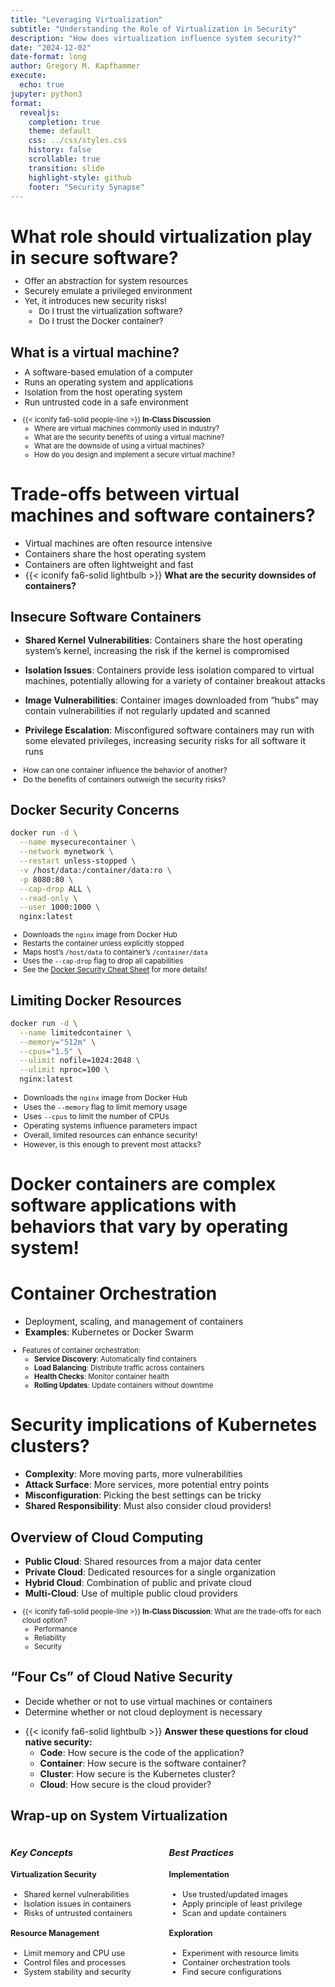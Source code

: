 ```yaml
---
title: "Leveraging Virtualization"
subtitle: "Understanding the Role of Virtualization in Security"
description: "How does virtualization influence system security?"
date: "2024-12-02"
date-format: long
author: Gregory M. Kapfhammer
execute:
  echo: true
jupyter: python3
format:
  revealjs:
    completion: true
    theme: default
    css: ../css/styles.css
    history: false
    scrollable: true
    transition: slide
    highlight-style: github
    footer: "Security Synapse"
---
```


# What role should virtualization play in secure software?

::: {.incremental .fade style="margin-top: -0.45em; font-size: 0.95em;"}

- Offer an abstraction for system resources
- Securely emulate a privileged environment
- Yet, it introduces new security risks!
    - Do I trust the virtualization software?
    - Do I trust the Docker container?

:::

## What is a virtual machine? 

::: {.incremental .fade style="margin-top: -0.45em; font-size: 0.95em;"}

- A software-based emulation of a computer
- Runs an operating system and applications
- Isolation from the host operating system
- Run untrusted code in a safe environment

:::

::: {.fragment .boxed-content .fade style="margin-top: -0.05em; font-size: 0.80em;"}

- {{< iconify fa6-solid people-line >}} **In-Class Discussion**
    - Where are virtual machines commonly used in industry?
    - What are the security benefits of using a virtual machine?
    - What are the downside of using a virtual machines?
    - How do you design and implement a secure virtual machine?

:::

# Trade-offs between virtual machines and software containers?

::: incremental

- Virtual machines are often resource intensive
- Containers share the host operating system
- Containers are often lightweight and fast
- {{< iconify fa6-solid lightbulb >}} **What are the security downsides of containers?**

:::

## Insecure Software Containers

::: {.fragment .callout-note icon=false title="Software Container Security Concerns" style="margin-top: -0.15em;"}

- **Shared Kernel Vulnerabilities**: Containers share the host operating
system's kernel, increasing the risk if the kernel is compromised
  
- **Isolation Issues**: Containers provide less isolation compared to virtual
machines, potentially allowing for a variety of container breakout attacks
  
- **Image Vulnerabilities**: Container images downloaded from "hubs" may
contain vulnerabilities if not regularly updated and scanned
  
- **Privilege Escalation**: Misconfigured software containers may run with some
elevated privileges, increasing security risks for all software it runs

:::

::: {.fragment style="margin-top: 0.05em; font-size: 0.85em;"}

- How can one container influence the behavior of another?
- Do the benefits of containers outweigh the security risks?

:::

## Docker Security Concerns

```bash
docker run -d \
  --name mysecurecontainer \
  --network mynetwork \
  --restart unless-stopped \
  -v /host/data:/container/data:ro \
  -p 8080:80 \
  --cap-drop ALL \
  --read-only \
  --user 1000:1000 \
  nginx:latest
```

::: {.fragment style="margin-top: 0.15em; font-size: 0.825em;"}

- Downloads the `nginx` image from Docker Hub
- Restarts the container unless explicitly stopped
- Maps host's `/host/data` to container's `/container/data`
- Uses the `--cap-drop` flag to drop all capabilities
- See the [Docker Security Cheat Sheet](https://cheatsheetseries.owasp.org/cheatsheets/Docker_Security_Cheat_Sheet.html) for more details!

:::

## Limiting Docker Resources

```bash
docker run -d \
  --name limitedcontainer \
  --memory="512m" \
  --cpus="1.5" \
  --ulimit nofile=1024:2048 \
  --ulimit nproc=100 \
  nginx:latest
```

::: {.fragment style="margin-top: 0.15em; font-size: 0.875em;"}

- Downloads the `nginx` image from Docker Hub
- Uses the `--memory` flag to limit memory usage
- Uses `--cpus` to limit the number of CPUs
- Operating systems influence parameters impact
- Overall, limited resources can enhance security!
- However, is this enough to prevent most attacks?

:::

# Docker containers are complex software applications with behaviors that vary by operating system!

# Container Orchestration

::: incremental

- Deployment, scaling, and management of containers
- **Examples**: Kubernetes or Docker Swarm

:::

::: {.fragment .boxed-content .fade style="margin-top: 0.15em; font-size: 0.80em;"}

- Features of container orchestration:
    - **Service Discovery**: Automatically find containers
    - **Load Balancing**: Distribute traffic across containers
    - **Health Checks**: Monitor container health
    - **Rolling Updates**: Update containers without downtime

:::

# Security implications of Kubernetes clusters?

::: incremental

- **Complexity**: More moving parts, more vulnerabilities
- **Attack Surface**: More services, more potential entry points
- **Misconfiguration**: Picking the best settings can be tricky
- **Shared Responsibility**: Must also consider cloud providers!

:::

## Overview of Cloud Computing

::: fragment

- **Public Cloud**: Shared resources from a major data center
- **Private Cloud**: Dedicated resources for a single organization
- **Hybrid Cloud**: Combination of public and private cloud
- **Multi-Cloud**: Use of multiple public cloud providers

:::

::: {.fragment .boxed-content .fade style="margin-top: 0.15em; font-size: 0.8em;"}

- {{< iconify fa6-solid people-line >}} **In-Class Discussion**: What are the trade-offs for each cloud option?
    - Performance
    - Reliability
    - Security

:::

## "Four Cs" of Cloud Native Security

::: {.incremental style="margin-top: 0.15em;"}

- Decide whether or not to use virtual machines or containers
- Determine whether or not cloud deployment is necessary

:::

::: {.fragment .boxed-content .fade style="margin-top: 0.15em; font-size: 1em;"}

- {{< iconify fa6-solid lightbulb >}} **Answer these questions for cloud native security:**
    - **Code**: How secure is the code of the application?
    - **Container**: How secure is the software container?
    - **Cluster**: How secure is the Kubernetes cluster?
    - **Cloud**: How secure is the cloud provider?

:::

## Wrap-up on System Virtualization

::: {.columns style="margin-top: 0.5em;"}

::: {.column style="font-size: 0.9em;"}

::: fragment

### *Key Concepts*

#### Virtualization Security

- Shared kernel vulnerabilities
- Isolation issues in containers
- Risks of untrusted containers

#### Resource Management

- Limit memory and CPU use
- Control files and processes
- System stability and security

:::

:::

::: {.column style="font-size: 0.9em;"}

::: fragment

### *Best Practices*

#### Implementation

- Use trusted/updated images
- Apply principle of least privilege
- Scan and update containers

#### Exploration

- Experiment with resource limits
- Container orchestration tools
- Find secure configurations

:::

:::

:::
